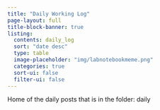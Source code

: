 ```yaml
---
title: "Daily Working Log"
page-layout: full
title-block-banner: true
listing:
  contents: daily_log
  sort: "date desc"
  type: table
  image-placeholder: "img/labnotebookmeme.png"
  categories: true
  sort-ui: false
  filter-ui: false
---
```


Home of the daily posts that is in the folder: daily


